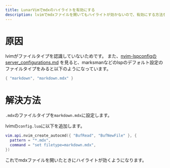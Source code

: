 ```yaml
---
title: LunarVimでmdxのハイライトを有効にする
description: lvimでmdxファイルを開いてもハイライトが効かないので、有効にする方法を紹介します。
---
```


# 原因

lvimがファイルタイプを認識していないためです。
また、[nvim-lspconfigのserver_configurations.md](https://github.com/neovim/nvim-lspconfig/blob/master/doc/server_configurations.md#marksman)
を見ると、marksmanなどのlspのデフォルト設定のファイルタイプをみると以下のようになっています。

```lua
{ "markdown", "markdown.mdx" }
```

# 解決方法

`.mdx`のファイルタイプを`markdown.mdx`に設定します。

lvimの`config.lua`に以下を追加します。

```lua
vim.api.nvim_create_autocmd({ "BufRead", "BufNewFile" }, {
  pattern = "*.mdx",
  command = "set filetype=markdown.mdx",
})
```

これでmdxファイルを開いたときにハイライトが効くようになります。

